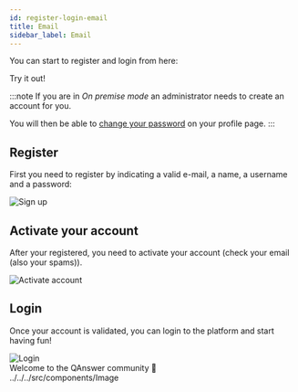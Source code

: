```yaml
---
id: register-login-email
title: Email
sidebar_label: Email
---
```



You can start to register and login from here:

<div style={{ display: 'flex', justifyContent: 'center', marginBottom: '20px' }}>
    <Link
        to='https://app.qanswer.ai'
        className="button button--primary button--lg"
    >
        Try it out!
    </Link>
</div>

:::note
If you are in *On premise mode* an administrator needs to create an account for you.

You will then be able to [change your password](/premise-mode/change-pwd) on your profile page.
:::

## Register
First you need to register by indicating a valid e-mail, a name, a username and a password:

<Image src='/img/screenshots/register.png' alt='Sign up'/>

## Activate your account
After your registered, you need to activate your account (check your email (also your spams)).

<Image src='/img/screenshots/activate-account.png' alt='Activate account'/>

## Login
Once your account is validated, you can login to the platform and start having fun!

<Image src='/img/screenshots/login.png' alt='Login'/>

<div style={{ display: 'flex', width: '100%', justifyContent: 'center', fontSize: '30px' }}>Welcome to the QAnswer community 🎉</div>../../../src/components/Image